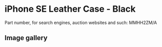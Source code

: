 
# iPhone SE Leather Case - Black

Part number, for search engines, auction websites and such: MMHH2ZM/A

## Image gallery

<div style={{ width: '100%', maxWidth: '768px' }}>
<GalleryComponent
    images={[
      {
        original: "/everysource/MMHH2.webp",
        thumbnail: "/everypreview/MMHH2.webp",
      },
      {
        original: "/everysource/MMHH2_AV1_GOLD.webp",
        thumbnail: "/everypreview/MMHH2_AV1_GOLD.webp",
      },
      {
        original: "/everysource/MMHH2_AV1_SILVER.webp",
        thumbnail: "/everypreview/MMHH2_AV1_SILVER.webp",
      },
      {
        original: "/everysource/MMHH2_AV1_SPACE_GRAY.webp",
        thumbnail: "/everypreview/MMHH2_AV1_SPACE_GRAY.webp",
      }
    ]}
  />
</div>